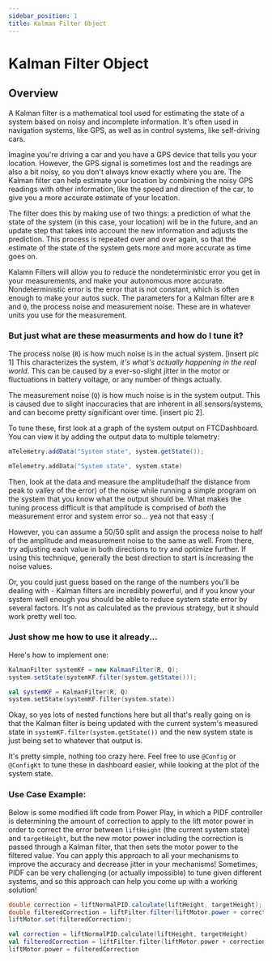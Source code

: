 ---
sidebar_position: 1
title: Kalman Filter Object
---


# Kalman Filter Object

## Overview
A Kalman filter is a mathematical tool used for estimating the state of a system based on noisy and incomplete information. It's often used in navigation systems, like GPS, as well as in control systems, like self-driving cars.

Imagine you're driving a car and you have a GPS device that tells you your location. However, the GPS signal is sometimes lost and the readings are also a bit noisy, so you don't always know exactly where you are. The Kalman filter can help estimate your location by combining the noisy GPS readings with other information, like the speed and direction of the car, to give you a more accurate estimate of your location.

The filter does this by making use of two things: a prediction of what the state of the system (in this case, your location) will be in the future, and an update step that takes into account the new information and adjusts the prediction. This process is repeated over and over again, so that the estimate of the state of the system gets more and more accurate as time goes on.

Kalamn Filters will allow you to reduce the nondeterministic error you get in your measurements, and make your autonomous more accurate.
Nondeterministic error is the error that is not constant, which is often enough to make your autos suck.
The parameters for a Kalman filter are `R` and `Q`, the process noise and measurement noise. These are in whatever units you use for the measurement.

### But just what are these measurments and how do I tune it?
The process noise (`R`) is how much noise is in the actual system.
[insert pic 1]
This characterizes the system, *it's what's actually happening in the real world*. This can be caused by a ever-so-slight jitter in the motor or fluctuations in battery voltage, or any number of things actually.

The measurement noise (`Q`) is how much noise is in the system output. This is caused due to slight inaccuracies that are inherent in all sensors/systems, and can become pretty significant over time.
[insert pic 2].

To tune these, first look at a graph of the system output on FTCDashboard. You can view it by adding the output data to multiple telemetry:

<Tabs groupId="programming-language">
<TabItem value="java" label="Java">

  ```java
  mTelemetry.addData("System state", system.getState());
  ```

</TabItem>
<TabItem value="kt" label="Kotlin">

  ```kotlin
  mTelemetry.addData("System state", system.state)
  ```
</TabItem>
</Tabs>


Then, look at the data and measure the amplitude(half the distance from peak to valley of the error) of the noise while running a simple program on the system that you know what the output should be. 
What makes the tuning process difficult is that amplitude is comprised of *both* the measurement error and system error so... yea not that easy :(

However, you can assume a 50/50 split and assign the process noise to half of the amplitude and measurement noise to the same as well. From there, try adjusting each value in both directions to try and optimize further.
If using this technique, generally the best direction to start is increasing the noise values.

Or, you could just guess based on the range of the numbers you'll be dealing with - Kalman filters are incredibly powerful, and if you know your system well enough you should be able to reduce system state error by several factors.
It's not as calculated as the previous strategy, but it should work pretty well too.

### Just show me how to use it already...

Here's how to implement one:

<Tabs groupId="programming-language">
<TabItem value="java" label="Java">

  ```java
  KalmanFilter systemKF = new KalmanFilter(R, Q);
  system.setState(systemKF.filter(system.getState()));
  ```

</TabItem>
<TabItem value="kt" label="Kotlin">

  ```kotlin
  val systemKF = KalmanFilter(R, Q)
  system.setState(systemKF.filter(system.state))
  ```

</TabItem>
</Tabs>

Okay, so yes lots of nested functions here but all that's really going on is that the Kalman filter is being updated with the current system's measured state in `systemKF.filter(system.getState())` and the new system state is just being set to whatever that output is.

It's pretty simple, nothing too crazy here. Feel free to use `@Config` or `@ConfigKt` to tune these in dashboard easier, while looking at the plot of the system state.

### Use Case Example:

Below is some modified lift code from Power Play, in which a PIDF controller is determining the amount of correction to apply to the lift motor power in order to correct the error between `liftHeight` (the current system state) and `targetHeight`, but the new motor power including the correction is passed through a Kalman filter, that then sets the motor power to the filtered value.
You can apply this approach to all your mechanisms to improve the accuracy and decrease jitter in your mechanisms! Sometimes, PIDF can be very challenging (or actually impossible) to tune given different systems, and so this approach can help you come up with a working solution!

<Tabs groupId="programming-language">
<TabItem value="java" label="Java">

  ```java
double correction = liftNormalPID.calculate(liftHeight, targetHeight);
double filteredCorrection = liftFilter.filter(liftMotor.power + correction);
liftMotor.set(filteredCorrection);
  ```

</TabItem>
<TabItem value="kt" label="Kotlin">

  ```kotlin
val correction = liftNormalPID.calculate(liftHeight, targetHeight)
val filteredCorrection = liftFilter.filter(liftMotor.power + correction)
liftMotor.power = filteredCorrection
  ```

</TabItem>
</Tabs>

